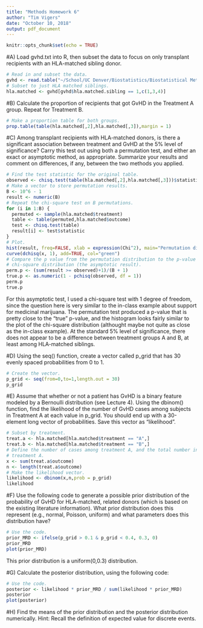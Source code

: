 ```yaml
---
title: "Methods Homework 6"
author: "Tim Vigers"
date: "October 10, 2018"
output: pdf_document
---
```


```r
knitr::opts_chunk$set(echo = TRUE)
```

#A) Load gvhd.txt into R, then subset the data to focus on only transplant recipients with an HLA-matched sibling donor.
```r
# Read in and subset the data.
gvhd <- read.table("~/School/UC Denver/Biostatistics/Biostatistical Methods 1/Homework 6/gvhd.txt", sep="",header = T)
# Subset to just HLA matched siblings.
hla.matched <- gvhd[gvhd$hla.matched.sibling == 1,c(1,3,4)]
```

#B) Calculate the proportion of recipients that got GvHD in the Treatment A group. Repeat for Treatment B.
```r
# Make a proportion table for both groups.
prop.table(table(hla.matched[,2],hla.matched[,3]),margin = 1)
```

#C) Among transplant recipients with HLA-matched donors, is there a significant association between treatment and GvHD at the 5% level of significance? Carry this test out using both a permutation test, and either an exact or asymptotic method, as appropriate. Summarize your results and comment on differences, if any, between the two methods you applied.
```r
# Find the test statistic for the original table.
observed <- chisq.test(table(hla.matched[,2],hla.matched[,3]))$statistic
# Make a vector to store permutation results.
B <- 10^6 - 1
result <- numeric(B)
# Repeat the chi-square test on B permutations.
for (i in 1:B) {
  permuted <- sample(hla.matched$treatment)
  table <- table(permuted,hla.matched$outcome)
  test <- chisq.test(table)
  result[i] <- test$statistic
}
# Plot.
hist(result, freq=FALSE, xlab = expression(Chi^2), main="Permutation distribution for chi-square statistic")
curve(dchisq(x, 1), add=TRUE, col="green")
# Compare the p value from the permutation distribution to the p-value from the 
# chi-square distribution (the asymptotic result).
perm.p <- (sum(result >= observed)+1)/(B + 1)
true.p <- as.numeric(1 - pchisq(observed, df = 1))
perm.p
true.p
```

For this asymptotic test, I used a chi-square test with 1 degree of freedom, since the question here is very similar to the in-class example about support for medicinal marijuana. The permutation test produced a p-value that is pretty close to the "true" p-value, and the histogram looks fairly similar to the plot of the chi-square distribution (althought maybe not quite as close as the in-class example). At the standard 5% level of significance, there does not appear to be a difference between treatment groups A and B, at least among HLA-matched siblings. 

#D) Using the seq() function, create a vector called p_grid that has 30 evenly spaced probabilities from 0 to 1.
```r
# Create the vector.
p_grid <- seq(from=0,to=1,length.out = 30)
p_grid
```

#E) Assume that whether or not a patient has GvHD is a binary feature modeled by a Bernoulli distribution (see Lecture 4). Using the dbinom() function, find the likelihood of the number of GvHD cases among subjects in Treatment A at each value in p_grid. You should end up with a 30-element long vector of probabilities. Save this vector as "likelihood".
```r
# Subset by treatment.
treat.a <- hla.matched[hla.matched$treatment == "A",]
treat.b <- hla.matched[hla.matched$treatment == "B",]
# Define the number of cases among treatment A, and the total number in 
# treatment A. 
x <- sum(treat.a$outcome)
n <- length(treat.a$outcome)
# Make the likelihood vector.
likelihood <- dbinom(x,n,prob = p_grid)
likelihood
```

#F) Use the following code to generate a possible prior distribution of the probability of GvHD for HLA-matched, related donors (which is based on the existing literature information). What prior distribution does this represent (e.g., normal, Poisson, uniform) and what parameters does this distribution have?
```r
# Use the code.
prior_MRD <- ifelse(p_grid > 0.1 & p_grid < 0.4, 0.3, 0)
prior_MRD
plot(prior_MRD)
```

This prior distribution is a uniform(0,0.3) distribution. 

#G) Calculate the posterior distribution, using the following code:
```r
# Use the code.
posterior <- likelihood * prior_MRD / sum(likelihood * prior_MRD)
posterior
plot(posterior)
```

#H) Find the means of the prior distribution and the posterior distribution numerically. Hint: Recall the definition of expected value for discrete events.
```r

```